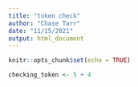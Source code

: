 ```yaml
---
title: "token check"
author: "Chase Tarr"
date: "11/15/2021"
output: html_document
---
```


```r
knitr::opts_chunk$set(echo = TRUE)
```

```r
checking_token <- 5 + 4
```

